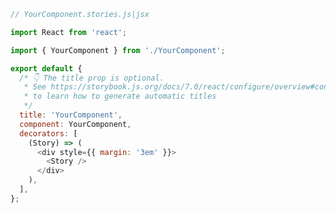```js
// YourComponent.stories.js|jsx

import React from 'react';

import { YourComponent } from './YourComponent';

export default {
  /* 👇 The title prop is optional.
   * See https://storybook.js.org/docs/7.0/react/configure/overview#configure-story-loading
   * to learn how to generate automatic titles
   */
  title: 'YourComponent',
  component: YourComponent,
  decorators: [
    (Story) => (
      <div style={{ margin: '3em' }}>
        <Story />
      </div>
    ),
  ],
};
```

